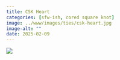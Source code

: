 ```yaml
---
title: CSK Heart
categories: [sfw-ish, cored square knot]
image: ../www/images/ties/csk-heart.jpg
image-alt: ""
date: 2025-02-09
---
```



![](../www/images/ties/csk-heart.jpg)

